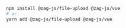 ```bash
npm install @zag-js/file-upload @zag-js/vue
# or
yarn add @zag-js/file-upload @zag-js/vue
```
